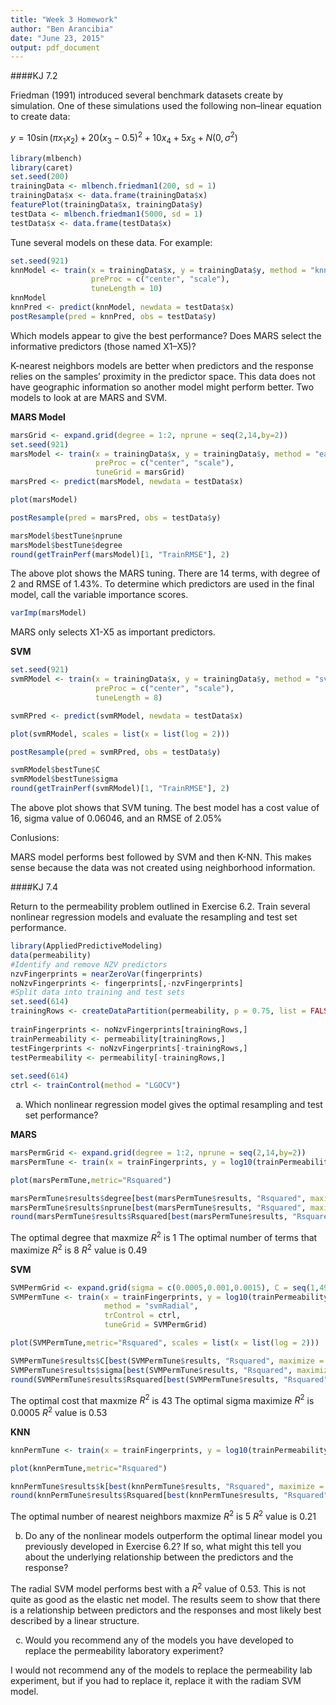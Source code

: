 ```yaml
---
title: "Week 3 Homework"
author: "Ben Arancibia"
date: "June 23, 2015"
output: pdf_document
---
```


####KJ 7.2

Friedman (1991) introduced several benchmark datasets create by simulation. One of these simulations used the following non--linear equation to create data: 

$y = 10 \sin(\pi x_1x_2) + 20 (x_3 - 0.5)^2 + 10 x_4 + 5 x_5 + N(0, \sigma^2)$

```r
library(mlbench)
library(caret)
set.seed(200)
trainingData <- mlbench.friedman1(200, sd = 1)
trainingData$x <- data.frame(trainingData$x)
featurePlot(trainingData$x, trainingData$y)
testData <- mlbench.friedman1(5000, sd = 1)
testData$x <- data.frame(testData$x)
```

Tune several models on these data. For example:

```r
set.seed(921)
knnModel <- train(x = trainingData$x, y = trainingData$y, method = "knn",
                  preProc = c("center", "scale"),
                  tuneLength = 10)
knnModel
knnPred <- predict(knnModel, newdata = testData$x)
postResample(pred = knnPred, obs = testData$y)
```

Which models appear to give the best performance? Does MARS select the informative predictors (those named X1–X5)?

K-nearest neighbors models are better when predictors and the response relies on the samples' proximity in the predictor space. This data does not have geographic information so another model might perform better. Two models to look at are MARS and SVM. 

__MARS Model__
```r
marsGrid <- expand.grid(degree = 1:2, nprune = seq(2,14,by=2))
set.seed(921)
marsModel <- train(x = trainingData$x, y = trainingData$y, method = "earth",
                   preProc = c("center", "scale"),
                   tuneGrid = marsGrid)
marsPred <- predict(marsModel, newdata = testData$x)

plot(marsModel)

postResample(pred = marsPred, obs = testData$y)

marsModel$bestTune$nprune
marsModel$bestTune$degree
round(getTrainPerf(marsModel)[1, "TrainRMSE"], 2)
```

The above plot shows the MARS tuning. There are 14 terms, with degree of 2 and RMSE of 1.43%. To determine which predictors are used in the final model, call the variable importance scores.

```r
varImp(marsModel)
```

MARS only selects X1-X5 as important predictors.

__SVM__

```r
set.seed(921)
svmRModel <- train(x = trainingData$x, y = trainingData$y, method = "svmRadial",
                   preProc = c("center", "scale"),
                   tuneLength = 8)

svmRPred <- predict(svmRModel, newdata = testData$x)

plot(svmRModel, scales = list(x = list(log = 2)))

postResample(pred = svmRPred, obs = testData$y)

svmRModel$bestTune$C
svmRModel$bestTune$sigma
round(getTrainPerf(svmRModel)[1, "TrainRMSE"], 2)
```

The above plot shows that SVM tuning. The best model has a cost value of 16, sigma value of 0.06046, and an RMSE of 2.05%

Conlusions:

MARS model performs best followed by SVM and then K-NN. This makes sense because the data was not created using neighborhood information.

####KJ 7.4

Return to the permeability problem outlined in Exercise 6.2. Train several nonlinear regression models and evaluate the resampling and test set performance.

```r
library(AppliedPredictiveModeling)
data(permeability)
#Identify and remove NZV predictors
nzvFingerprints = nearZeroVar(fingerprints)
noNzvFingerprints <- fingerprints[,-nzvFingerprints]
#Split data into training and test sets
set.seed(614)
trainingRows <- createDataPartition(permeability, p = 0.75, list = FALSE)
              
trainFingerprints <- noNzvFingerprints[trainingRows,]
trainPermeability <- permeability[trainingRows,]
testFingerprints <- noNzvFingerprints[-trainingRows,]
testPermeability <- permeability[-trainingRows,]
              
set.seed(614)
ctrl <- trainControl(method = "LGOCV")

```

a) Which nonlinear regression model gives the optimal resampling and test set performance?

__MARS__

```r
marsPermGrid <- expand.grid(degree = 1:2, nprune = seq(2,14,by=2))
marsPermTune <- train(x = trainFingerprints, y = log10(trainPermeability), method = "earth", tuneGrid = marsPermGrid, trControl = ctrl)

plot(marsPermTune,metric="Rsquared")

marsPermTune$results$degree[best(marsPermTune$results, "Rsquared", maximize = TRUE)]
marsPermTune$results$nprune[best(marsPermTune$results, "Rsquared", maximize = TRUE)]
round(marsPermTune$results$Rsquared[best(marsPermTune$results, "Rsquared", maximize = TRUE)],2)
```

The optimal degree that maxmize $R^2$ is 1
The optimal number of terms that maximize $R^2$ is 8
$R^2$ value is 0.49

__SVM__

```r
SVMPermGrid <- expand.grid(sigma = c(0.0005,0.001,0.0015), C = seq(1,49,by=6))
SVMPermTune <- train(x = trainFingerprints, y = log10(trainPermeability),
                     method = "svmRadial",
                     trControl = ctrl, 
                     tuneGrid = SVMPermGrid)

plot(SVMPermTune,metric="Rsquared", scales = list(x = list(log = 2)))

SVMPermTune$results$C[best(SVMPermTune$results, "Rsquared", maximize = TRUE)]
SVMPermTune$results$sigma[best(SVMPermTune$results, "Rsquared", maximize = TRUE)]
round(SVMPermTune$results$Rsquared[best(SVMPermTune$results, "Rsquared", maximize = TRUE)],2)
```

The optimal cost that maxmize $R^2$ is 43
The optimal sigma maximize $R^2$ is 0.0005
$R^2$ value is 0.53

__KNN__

```r
knnPermTune <- train(x = trainFingerprints, y = log10(trainPermeability), method = "knn", tuneLength = 10)

plot(knnPermTune,metric="Rsquared")

knnPermTune$results$k[best(knnPermTune$results, "Rsquared", maximize = TRUE)]
round(knnPermTune$results$Rsquared[best(knnPermTune$results, "Rsquared", maximize = TRUE)],2)
```

The optimal number of nearest neighbors maxmize $R^2$ is 5
$R^2$ value is 0.21


b) Do any of the nonlinear models outperform the optimal linear model you previously developed in Exercise 6.2? If so, what might this tell you about the underlying relationship between the predictors and the response?

The radial SVM model performs best with a $R^2$ value of 0.53. This is not quite as good as the elastic net model. The results seem to show that there is a relationship between predictors and the responses and most likely best described by a linear structure.

c) Would you recommend any of the models you have developed to replace the permeability laboratory experiment?

I would not recommend any of the models to replace the permeability lab experiment, but if you had to replace it, replace it with the radiam SVM model. 

